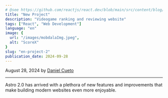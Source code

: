 ```yaml
---
# @see https://github.com/reactjs/react.dev/blob/main/src/content/blog/2020/12/21/data-fetching-with-react-server-components.md
title: "New Project"
description: "Videogame ranking and reviewing website"
tags: ["React", "Web Development"]
language: "en"
image: {
  url: "/images/mobdalaImg.jpeg",
  alt: "ScoreX"
}
slug: "en-project-2"
publication_date: 2024-09-28
---
```


August 28, 2024 by [Daniel Cueto](https://x.com/DCuetoMe)

---

Astro 2.0 has arrived with a plethora of new features and improvements that make building modern websites even more enjoyable.